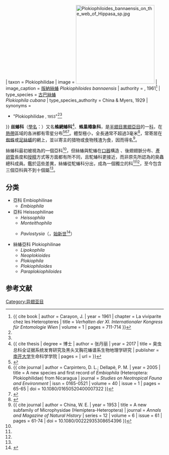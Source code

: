 {{Automatic Taxobox
| fossil_range = [[白堊紀|白堊紀]]晚期至今，{{fossilrange|75|0|ref=<ref name = Grimaldi2005>{{ cite book | author = Grimaldi, D. A.; Engel, M. S. | year = 2005 | chapter = The sucking insects: Hemiptera | title = ''Evolution of Insects'' | pages = 287-330 | isbn = 978-0-521-82149-0 }}</ref>}}
| taxon = Plokiophilidae
| image = [[File:Plokiophiloides_bannaensis_on_the_web_of_Hippasa_sp.jpg|250px]]
| image_caption = [[版納絲蝽|版納絲蝽]] ''Plokiophiloides bannaensis''
| authority = {{le|雅克·卡拉揚|Jacques Carayon|Carayon}}, 1961<ref name = Carayon1961>{{ cite book | author = Carayon, J. | year = 1961 | chapter = La viviparite chez les Heteropteres | title = ''Verhalten der XI. Internationaler Kongress für Entomologie Wien'' | volume = 1 | pages = 711-714 }}</ref>
| type_species = [[古巴絲蝽|古巴絲蝽]]<br>''Plokiophila cubana''
| type_species_authority = China & Myers, 1929
| synonyms = 
* "Plokiophilidae <small>{{le|威廉·齊納|William Edward China|China}}, 1953</small>"<ref name = Popov2008/><ref name = Luo2021/>
}}
'''丝蝽科'''（[[學名|學名]]：{{lang|la|Plokiophilidae}}）又名'''蛛網蝽科'''<ref name = Zhang2010>{{ cite thesis | degree = 博士 | author = 张丹丽 | year = 2017 | title = 臭虫总科全证据系统发育研究及黑头叉胸花蝽谱系生物地理学研究 | publisher = [[南开大学|南开大学]]生命科学学院 | pages = | url = }}</ref>、'''蛛巢椿象科'''，是[[半翅目|半翅目]][[異翅亞目|異翅亞目]]{{le|臭蟲總科|Cimicomorpha}}的一[[科_(生物)|科]]，在[[熱帶|熱帶]]區域的各洲都有零星分布<ref name = Štys1967>{{cite journal | author = Štys, P. | year = 1967 | title = ''Lipokiphila chtnai'' gen. n., sp. n.—— A new genus of Plokiophilidae (Heteroptera) from Brasil | journal = ''Acta Entomologica Bohemoslovaca'' | issn = 0001-5601 | volume = 64 | pages = 248-258 | doi =  | url = http://www.digitalniknihovna.cz/knav/view/uuid:b77bd063-148b-11e1-8339-001143e3f55c?page=uuid:b77bd16f-148b-11e1-8339-001143e3f55c | access-date = 2021-04-17 | archive-date = 2021-04-17 | archive-url = https://web.archive.org/web/20210417182737/http://www.digitalniknihovna.cz/knav/view/uuid:b77bd063-148b-11e1-8339-001143e3f55c?page=uuid:b77bd16f-148b-11e1-8339-001143e3f55c }}</ref><ref name = Carpintero2005>{{ cite journal | author = Carpintero, D. L.; Dellapè, P. M. | year = 2005 | title = A new species and first record of ''Embiophila'' (Heteroptera: Plokiophilidae) from Nicaragua | journal = ''Studies on Neotropical Fauna and Environment'' | issn = 0165-0521 | volume = 40 | issue = 1 | pages = 65-65 | doi = 10.1080/01650520400007322 }}</ref><ref name = Schuh2015>{{cite journal | author = Schuh, R.; Štys, P.; Cassis, G.; Lenhert, M.; Swanson, D.; Bruce, T. | year = 2015 | title = New genera and species of Plokiophilidae from Australia, Fiji, and Southeast Asia, with a revised classification of the family (Insecta, Heteroptera, Cimicoidea) | journal = ''American Museum Novitates'' | issn = 0003-0082 | volume = 3825 | pages = 1-24 | doi = 10.1206/3825.1 | url = http://digitallibrary.amnh.org/handle/2246/6577?show=full | access-date = 2021-04-17 | archive-date = 2021-04-17 | archive-url = https://web.archive.org/web/20210417182735/http://digitallibrary.amnh.org/handle/2246/6577?show=full }}</ref>。體型極小，全長通常不超過3毫米<ref name = Luo2021>{{cite journal | last1 = Luo | first1 = J. | last2 = Peng | first2 = Y. | last3 = Xie | first3 = Q. | title = First record of the cimicomorphan family Plokiophilidae (Hemiptera, Heteroptera) from China, with description of a new species of ''Plokiophiloides'' | journal = ZooKeys | volume = 1021 | pages = 145-157 | date = 2021 | doi = 10.3897/zookeys.1021.56599 | url = https://zookeys.pensoft.net/article/56599 | access-date = 2021-04-17 | archive-date = 2021-04-21 | archive-url = https://web.archive.org/web/20210421143620/https://zookeys.pensoft.net/article/56599/ }}</ref>，常寄居在[[蜘蛛|蜘蛛]]或[[足絲蟻|足絲蟻]]的網上，並以寄主的猎物或食物残渣为食，因而得名<ref name = China1953>{{ cite journal | author = China, W. E. | year = 1953 | title = A new subfamily of Microphysidae (Hemiptera-Heteroptera) | journal = ''Annals and Magazine of Natural History'' | series = 12 | volume = 6 | issue = 61 | pages = 61-74 | doi = 10.1080/00222935308654396 }}</ref>。

絲蝽科最初被視為{{le|駝蝽科|Microphysidae}}的一個亞科<ref name = China1953/>，但絲蝽與駝蝽在[[口器|口器]]構造<!---{{le|下唇 (昆蟲)|Insect mouthparts#Labium|下唇}}各節的長度比例上有所不同--->、後翅翅脈分布、[[產卵管|產卵管]]長度和[[授精|授精]]方式等方面都有所不同，且駝蝽科更接近{{le|盲椿總科|Miroidea}}，而非原先所認為的臭蟲總科成員。鑑於這些差異，絲蝽從駝蝽科分出，成為一個獨立的科<ref name = Carayon1961/><ref name = Štys1967/>，至今包含三個亞科與不到十個屬<ref name = Luo2021/>。

== 分类 ==
* 亞科 Embiophilinae
** ''Embiophila''
* 亞科 Heissophilinae
** ''Heissophila''
** ''Monteithophila''
** {{extinct}}''Pavlostysia''（{{le|波羅的海琥珀|Baltic amber}}，[[始新世|始新世]]<ref name = Popov2008>{{cite journal | author = Popov, Y. A. | year = 2008 | title = ''Pavlostysia wunderlichi'' gen. nov. and sp. nov., the first fossil spider-web bug (Hemiptera: Heteroptera: Cimicomorpha: Plokiophilidae) from the Baltic Eocene amber | journal = ''Acta Entomologica Musei Nationalis Pragae'' | volume = 48 | issue = 2 | pages = 497-502 | doi =  | url = https://www.aemnp.eu/acta-entomologica/volume-48-2/1194/pavlostysia-wunderlichi-gen-nov-and-sp-nov-the-first-fossil-spider-web-bug-hemiptera-heteroptera-cimicomorpha-plokiophilidae-from-the-baltic-eocene-amber.html | access-date = 2021-04-17 | archive-date = 2021-03-01 | archive-url = https://web.archive.org/web/20210301041747/https://www.aemnp.eu/acta-entomologica/volume-48-2/1194/pavlostysia-wunderlichi-gen-nov-and-sp-nov-the-first-fossil-spider-web-bug-hemiptera-heteroptera-cimicomorpha-plokiophilidae-from-the-baltic-eocene-amber.html }}</ref>）
* 絲蝽亞科 Plokiophilinae
** ''Lipokophila''
** ''Neoplokioides''
** ''Plokiophila''
** ''Plokiophiloides''
** ''Paraplokiophiloides''

==参考文献==
{{reflist}}
{{Taxonbar}}
[[Category:异翅亚目|Category:异翅亚目]]